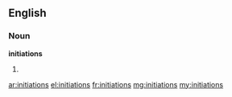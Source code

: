 ==English==

===Noun===
'''initiations'''

# {{plural of|initiation}}

[[ar:initiations]]
[[el:initiations]]
[[fr:initiations]]
[[mg:initiations]]
[[my:initiations]]
